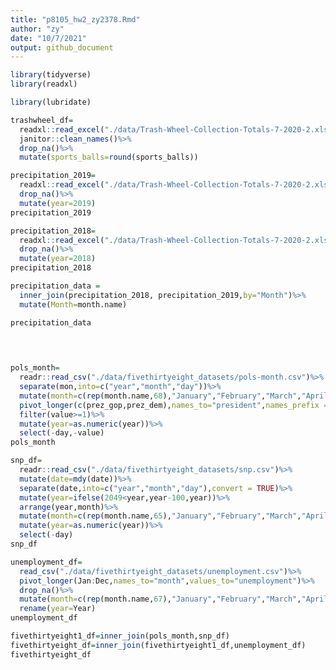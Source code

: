 ```yaml
---
title: "p8105_hw2_zy2378.Rmd"
author: "zy"
date: "10/7/2021"
output: github_document
---
```


```r
library(tidyverse)
library(readxl)
```

```r
library(lubridate)
```


```r
trashwheel_df=
  readxl::read_excel("./data/Trash-Wheel-Collection-Totals-7-2020-2.xlsx",sheet=1,range="A2:N535")%>%
  janitor::clean_names()%>%
  drop_na()%>%
  mutate(sports_balls=round(sports_balls))

precipitation_2019=
  readxl::read_excel("./data/Trash-Wheel-Collection-Totals-7-2020-2.xlsx",sheet=6,range="A2:B14")%>%
  drop_na()%>%
  mutate(year=2019)
precipitation_2019

precipitation_2018=
  readxl::read_excel("./data/Trash-Wheel-Collection-Totals-7-2020-2.xlsx",sheet=7,range="A2:B14")%>%
  drop_na()%>%
  mutate(year=2018)
precipitation_2018

precipitation_data = 
  inner_join(precipitation_2018, precipitation_2019,by="Month")%>%
  mutate(Month=month.name)

precipitation_data

  
  
```

```r
pols_month=
  readr::read_csv("./data/fivethirtyeight_datasets/pols-month.csv")%>%
  separate(mon,into=c("year","month","day"))%>%
  mutate(month=c(rep(month.name,68),"January","February","March","April","May","June"))%>%
  pivot_longer(c(prez_gop,prez_dem),names_to="president",names_prefix = "prez_")%>%
  filter(value>=1)%>%
  mutate(year=as.numeric(year))%>%
  select(-day,-value)
pols_month

```

```r
snp_df=
  readr::read_csv("./data/fivethirtyeight_datasets/snp.csv")%>%
  mutate(date=mdy(date))%>%
  separate(date,into=c("year","month","day"),convert = TRUE)%>%
  mutate(year=ifelse(2049<year,year-100,year))%>%
  arrange(year,month)%>%
  mutate(month=c(rep(month.name,65),"January","February","March","April","May","June","July"))%>%
  mutate(year=as.numeric(year))%>%
  select(-day)
snp_df
```

```r
unemployment_df=
  read_csv("./data/fivethirtyeight_datasets/unemployment.csv")%>%
  pivot_longer(Jan:Dec,names_to="month",values_to="unemployment")%>%
  drop_na()%>%
  mutate(month=c(rep(month.name,67),"January","February","March","April","May","June"))%>%
  rename(year=Year)
unemployment_df
```

```r
fivethirtyeight1_df=inner_join(pols_month,snp_df)
fivethirtyeight_df=inner_join(fivethirtyeight1_df,unemployment_df)
fivethirtyeight_df
```

